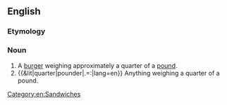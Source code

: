 ==English==

===Etymology===
{{prefix|quarter|pounder|lang=en}}

===Noun===
{{en-noun|head=[[quarter]]-[[pounder]]}}

# A [[burger]] weighing approximately a quarter of a [[pound]].
# {{&lit|quarter|pounder|.=:|lang=en}} Anything weighing a quarter of a pound.
[[Category:en:Sandwiches]]